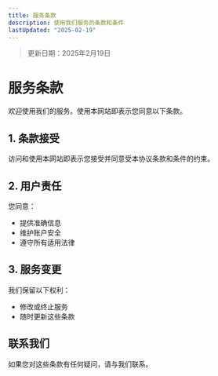 ```yaml
---
title: 服务条款
description: 使用我们服务的条款和条件
lastUpdated: "2025-02-19"
---
```


> 更新日期：2025年2月19日

# 服务条款

欢迎使用我们的服务。使用本网站即表示您同意以下条款。

## 1. 条款接受

访问和使用本网站即表示您接受并同意受本协议条款和条件的约束。

## 2. 用户责任

您同意：
- 提供准确信息
- 维护账户安全
- 遵守所有适用法律

## 3. 服务变更

我们保留以下权利：
- 修改或终止服务
- 随时更新这些条款

## 联系我们

如果您对这些条款有任何疑问，请与我们联系。